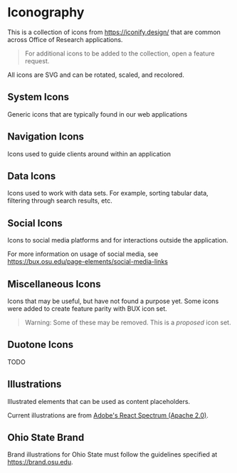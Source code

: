 <!-- Iconography.stories.mdx -->



<Meta title="Design Tokens / Iconography" />

# Iconography

This is a collection of icons from https://iconify.design/ that are common across Office of Research applications.

> For additional icons to be added to the collection, open a feature request.

All icons are SVG and can be rotated, scaled, and recolored.

## System Icons

Generic icons that are typically found in our web applications

<IconLibrary name="system" />

## Navigation Icons

Icons used to guide clients around within an application

<IconLibrary name="navigation" />

## Data Icons

Icons used to work with data sets. For example, sorting tabular data, filtering through search results, etc.

<IconLibrary name="data" />

## Social Icons

Icons to social media platforms and for interactions outside the application.

For more information on usage of social media, see https://bux.osu.edu/page-elements/social-media-links

<IconLibrary name="social" />

## Miscellaneous Icons

Icons that may be useful, but have not found a purpose yet. Some icons were added to create feature parity with BUX icon set.

>Warning: Some of these may be removed. This is a *proposed* icon set.

<IconLibrary name="misc" />

## Duotone Icons

TODO

## Illustrations

Illustrated elements that can be used as content placeholders.

Current illustrations are from [Adobe's React Spectrum (Apache 2.0)](https://www.npmjs.com/package/@spectrum-icons/illustrations).

<IllustrationLibrary group="system" />

## Ohio State Brand

Brand illustrations for Ohio State must follow the guidelines specified at https://brand.osu.edu.

<IllustrationLibrary group="brand" />
